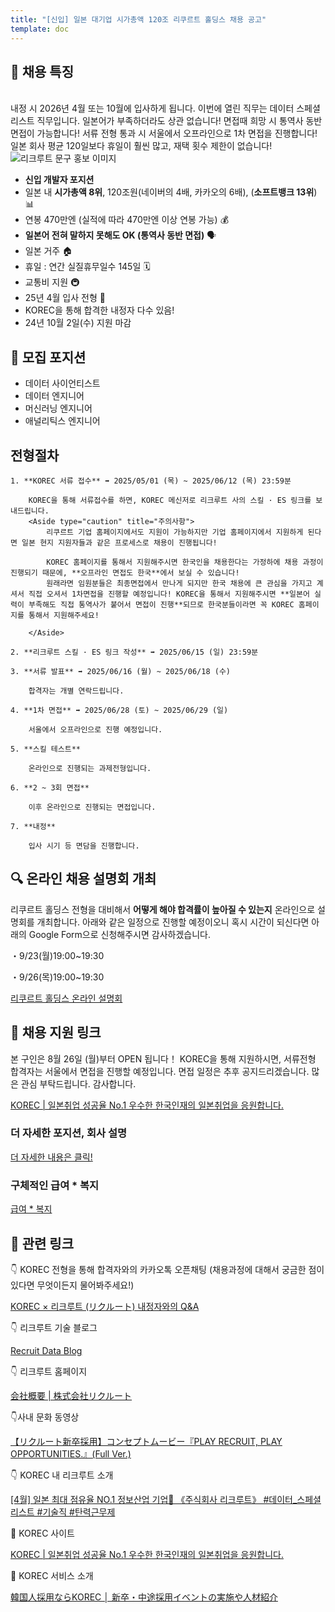```yaml
---
title: "[신입] 일본 대기업 시가총액 120조 리쿠르트 홀딩스 채용 공고"
template: doc
---
```



## 📢 채용 특징

<br />

<CardGrid stagger>
  <Card title="26년 4월, 10월 입사, 데이터 직무" icon="document">
    내정 시 2026년 4월 또는 10월에 입사하게 됩니다. 이번에 열린 직무는 데이터
    스페셜리스트 직무입니다.
  </Card>
  <Card title="일본어 무관 전형" icon="translate">
    일본어가 부족하더라도 상관 없습니다! 면접때 희망 시 통역사 동반 면접이
    가능합니다!
  </Card>
  <Card title="서울 오프라인 1차 면접" icon="pen">
    서류 전형 통과 시 서울에서 오프라인으로 1차 면접을 진행합니다!
  </Card>
  <Card title="연간 휴일 145일, 자유 재택 근무" icon="star">
    일본 회사 평균 120일보다 휴일이 훨씬 많고, 재택 횟수 제한이 없습니다!
  </Card>
</CardGrid>

<Image src={kabegamiImage} alt="리크루트 문구 홍보 이미지" />

- **신입 개발자 포지션**
- 일본 내 **시가총액 8위**, 120조원(네이버의 4배, 카카오의 6배), (**소프트뱅크 13위**) 📊
- 연봉 470만엔 (실적에 따라 470만엔 이상 연봉 가능) 💰
- **일본어 전혀 말하지 못해도 OK (통역사 동반 면접)** 🗣️
- 일본 거주 🏠
- 휴일 : 연간 실질휴무일수 145일 🗓️
- 교통비 지원 🚇
- 25년 4월 입사 전형 📅
- KOREC을 통해 합격한 내정자 다수 있음!
- 24년 10월 2일(수) 지원 마감

## 📌 모집 포지션

- 데이터 사이언티스트
- 데이터 엔지니어
- 머신러닝 엔지니어
- 애널리틱스 엔지니어

## 전형절차

<Steps>

    1. **KOREC 서류 접수** ➡️ 2025/05/01 (목) ~ 2025/06/12 (목) 23:59분

        KOREC을 통해 서류접수를 하면, KOREC 메신저로 리크루트 사의 스킬 · ES 링크를 보내드립니다.
        <Aside type="caution" title="주의사항">
            리쿠르트 기업 홈페이지에서도 지원이 가능하지만 기업 홈페이지에서 지원하게 된다면 일본 현지 지원자들과 같은 프로세스로 채용이 진행됩니다!

            KOREC 홈페이지를 통해서 지원해주시면 한국인을 채용한다는 가정하에 채용 과정이 진행되기 때문에, **오프라인 면접도 한국**에서 보실 수 있습니다!
            원래라면 임원분들은 최종면접에서 만나게 되지만 한국 채용에 큰 관심을 가지고 계셔서 직접 오셔서 1차면접을 진행할 예정입니다! KOREC을 통해서 지원해주시면 **일본어 실력이 부족해도 직접 통역사가 붙어서 면접이 진행**되므로 한국분들이라면 꼭 KOREC 홈페이지를 통해서 지원해주세요!

        </Aside>

    2. **리크루트 스킬 · ES 링크 작성** ➡️ 2025/06/15 (일) 23:59분

    3. **서류 발표** ➡️ 2025/06/16 (월) ~ 2025/06/18 (수)

        합격자는 개별 연락드립니다.

    4. **1차 면접** ➡️ 2025/06/28 (토) ~ 2025/06/29 (일)

        서울에서 오프라인으로 진행 예정입니다.

    5. **스킬 테스트**

        온라인으로 진행되는 과제전형입니다.

    6. **2 ~ 3회 면접**

        이후 온라인으로 진행되는 면접입니다.

    7. **내정**

        입사 시기 등 면담을 진행합니다.

</Steps>

## 🔍 온라인 채용 설명회 개최

리쿠르트 홀딩스 전형을 대비해서 **어떻게 해야 합격률이 높아질 수 있는지** 온라인으로 설명회를 개최합니다. 아래와 같은 일정으로 진행할 예정이오니 혹시 시간이 되신다면 아래의 Google Form으로 신청해주시면 감사하겠습니다.

・9/23(월)19:00~19:30

・9/26(목)19:00~19:30

[리쿠르트 홀딩스 온라인 설명회](https://forms.gle/dZ8Pr7VdMsFqFcKC9)

## 📌 채용 지원 링크

본 구인은 8월 26일 (월)부터 OPEN 됩니다！ KOREC을 통해 지원하시면, 서류전형 합격자는 서울에서 면접을 진행할 예정입니다. 면접 일정은 추후 공지드리겠습니다.
많은 관심 부탁드립니다. 감사합니다.

[KOREC | 일본취업 성공율 No.1 우수한 한국인재의 일본취업을 응원합니다.](https://app.korec.jp/jobs/mNrsZZtQLQ?reference_action=use_search?reference_action=top_banner_click)

### 더 자세한 포지션, 회사 설명

[더 자세한 내용은 클릭!](/pages/position-details/)

### 구체적인 급여 \* 복지

[급여 \* 복지](/pages/salary-welfare/)

## 📎 관련 링크

👇 KOREC 전형을 통해 합격자와의 카카오톡 오픈채팅 (채용과정에 대해서 궁금한 점이 있다면 무엇이든지 물어봐주세요!)

[KOREC × 리크루트 (リクルート) 내정자와의 Q&A](https://open.kakao.com/o/sBFWn8Eg)

👇 리크루트 기술 블로그

[Recruit Data Blog](https://blog.recruit.co.jp/data/)

👇 리크루트 홈페이지

[会社概要 | 株式会社リクルート](https://www.recruit.co.jp/company/profile/)

👇사내 문화 동영상

[【リクルート新卒採用】コンセプトムービー『PLAY RECRUIT, PLAY OPPORTUNITIES.』(Full Ver.)](https://www.youtube.com/watch?v=_jALOWIfYpI)

👇 KOREC 내 리크루트 소개

[[4월] 일본 최대 점유율 NO.1 정보산업 기업🥇 《주식회사 리크루트》 #데이터\_스페셜리스트 #기술직 #탄력근무제](https://cafe.naver.com/koreccafe/6834)

🏢 KOREC 사이트

[KOREC | 일본취업 성공율 No.1 우수한 한국인재의 일본취업을 응원합니다.](https://app.korec.jp/)

🏢 KOREC 서비스 소개

[韓国人採用ならKOREC │ 新卒・中途採用イベントの実施や人材紹介](https://bwell-i.com/korec/)
